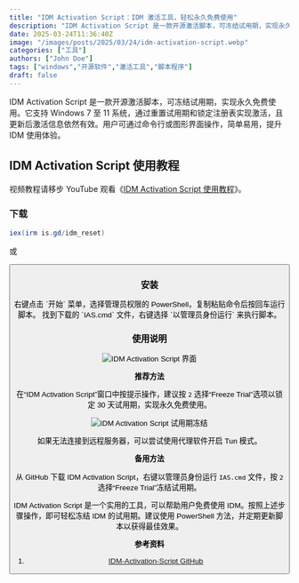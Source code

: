 ```yaml
---
title: "IDM Activation Script：IDM 激活工具，轻松永久免费使用"
description: "IDM Activation Script 是一款开源激活脚本，可冻结试用期，实现永久免费使用。它支持 Windows 7 至 11 系统，通过重置试用期和锁定注册表实现激活，且更新后激活信息依然有效。用户可通过命令行或图形界面操作，简单易用，提升 IDM 使用体验。"
date: 2025-03-24T11:36:40Z
image: "/images/posts/2025/03/24/idm-activation-script.webp"
categories: ["工具"]
authors: ["John Doe"]
tags: ["windows","开源软件","激活工具","脚本程序"]
draft: false
---
```


IDM Activation Script 是一款开源激活脚本，可冻结试用期，实现永久免费使用。它支持 Windows 7 至 11 系统，通过重置试用期和锁定注册表实现激活，且更新后激活信息依然有效。用户可通过命令行或图形界面操作，简单易用，提升 IDM 使用体验。

## IDM Activation Script 使用教程

<Notice type="tip">视频教程请移步 YouTube 观看《[IDM Activation Script 使用教程](https://youtu.be/aj9LYo5WzrQ)》。</Notice>

### 下载

``` powershell
iex(irm is.gd/idm_reset)
```

或

<Button label="IDM Activation Script 下载" link="https://github.com/lstprjct/IDM-Activation-Script/releases" style="solid" />

### 安装

<Tabs client:load>
    <Tab name="PowerShell">
        右键点击 `开始` 菜单，选择管理员权限的 PowerShell，复制粘贴命令后按回车运行脚本。
    </Tab>
    <Tab name="命令脚本">
        找到下载的 `IAS.cmd` 文件，右键选择 `以管理员身份运行` 来执行脚本。
    </Tab>
</Tabs>

### 使用说明

<Image
    src="/images/posts/2025/03/24/idm-activation-script-cli.webp"
    alt="IDM Activation Script 界面"
/>

**推荐方法**

在“IDM Activation Script”窗口中按提示操作，建议按 `2` 选择“Freeze Trial”选项以锁定 30 天试用期，实现永久免费使用。

<Image
    src="/images/posts/2025/03/24/idm-activation-script-shi-yong-qi-dong-jie.webp"
    alt="IDM Activation Script 试用期冻结"
/>

<Notice type="info">如果无法连接到远程服务器，可以尝试使用代理软件开启 Tun 模式。</Notice>

**备用方法**

从 GitHub 下载 IDM Activation Script，右键以管理员身份运行 `IAS.cmd` 文件，按 `2` 选择“Freeze Trial”冻结试用期。

IDM Activation Script 是一个实用的工具，可以帮助用户免费使用 IDM。按照上述步骤操作，即可轻松冻结 IDM 的试用期。建议使用 PowerShell 方法，并定期更新脚本以获得最佳效果。

**参考资料**

1. [IDM-Activation-Script GitHub](https://github.com/lstprjct/IDM-Activation-Script)
